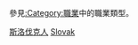 {{Catnav|頁面分類|各種主題的頁面分類|按國家分類|各國人物|斯洛伐克人}}
{{Catnav|頁面分類|人物|職業|按职业分类的各国人物}}
{{Catnav|頁面分類|人物|各國人物|斯洛伐克人}}

參見[[:Category:職業|:Category:職業]]中的職業類型。
{{Commons category|People of Slovakia by occupation}}

[[Category:斯洛伐克人|]]
[[Category:各職業諸國人物|Slovak]]